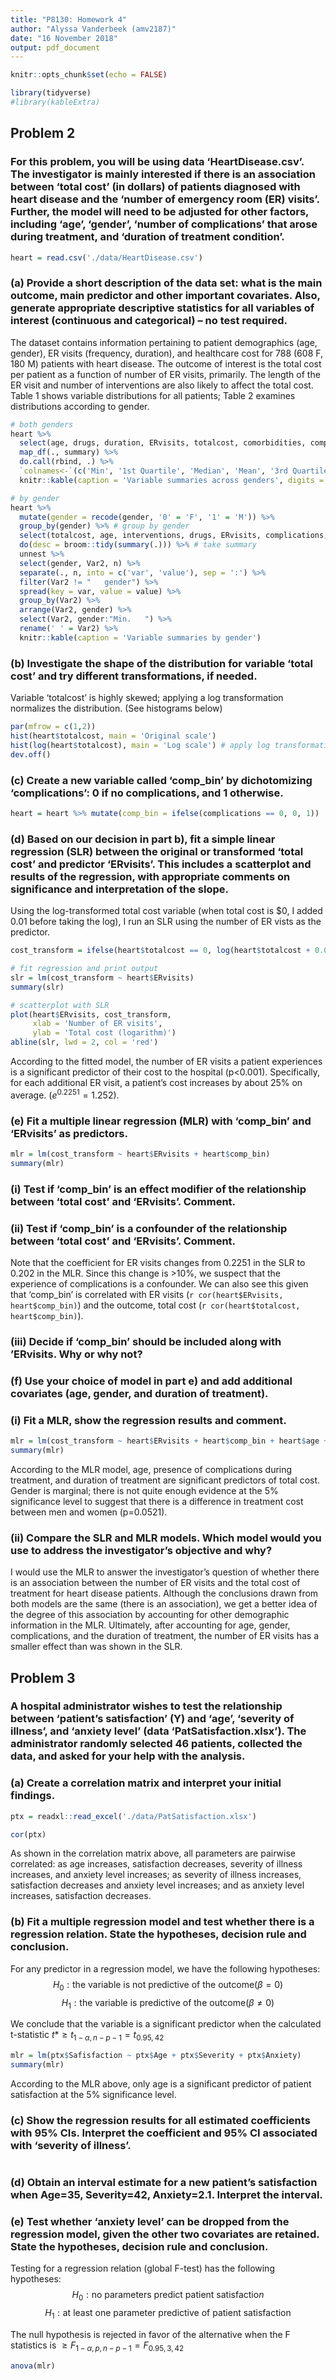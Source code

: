```yaml
---
title: "P8130: Homework 4"
author: "Alyssa Vanderbeek (amv2187)"
date: "16 November 2018"
output: pdf_document
---
```


```r
knitr::opts_chunk$set(echo = FALSE)

library(tidyverse)
#library(kableExtra)
```

## Problem 2

### For this problem, you will be using data ‘HeartDisease.csv’. The investigator is mainly interested if there is an association between ‘total cost’ (in dollars) of patients diagnosed with heart disease and the ‘number of emergency room (ER) visits’. Further, the model will need to be adjusted for other factors, including ‘age’, ‘gender’, ‘number of complications’ that arose during treatment, and ‘duration of treatment condition’.

```r
heart = read.csv('./data/HeartDisease.csv')
```

### (a) Provide a short description of the data set: what is the main outcome, main predictor and other important covariates. Also, generate appropriate descriptive statistics for all variables of interest (continuous and categorical) – no test required.

The dataset contains information pertaining to patient demographics (age, gender), ER visits (frequency, duration), and healthcare cost for 788 (608 F, 180 M) patients with heart disease. The outcome of interest is the total cost per patient as a function of number of ER visits, primarily. The length of the ER visit and number of interventions are also likely to affect the total cost. Table 1 shows variable distributions for all patients; Table 2 examines distributions according to gender. 

```r
# both genders
heart %>%
  select(age, drugs, duration, ERvisits, totalcost, comorbidities, complications, interventions) %>%
  map_df(., summary) %>%
  do.call(rbind, .) %>%
  `colnames<-`(c('Min', '1st Quartile', 'Median', 'Mean', '3rd Quartile', 'Max')) %>%
  knitr::kable(caption = 'Variable summaries across genders', digits = 3)

# by gender
heart %>%
  mutate(gender = recode(gender, '0' = 'F', '1' = 'M')) %>% 
  group_by(gender) %>% # group by gender
  select(totalcost, age, interventions, drugs, ERvisits, complications, comorbidities, duration) %>%
  do(desc = broom::tidy(summary(.))) %>% # take summary
  unnest %>% 
  select(gender, Var2, n) %>%
  separate(., n, into = c('var', 'value'), sep = ':') %>%
  filter(Var2 != "   gender") %>%
  spread(key = var, value = value) %>% 
  group_by(Var2) %>%
  arrange(Var2, gender) %>% 
  select(Var2, gender:"Min.   ") %>%
  rename(' ' = Var2) %>%
  knitr::kable(caption = 'Variable summaries by gender')
```

### (b) Investigate the shape of the distribution for variable ‘total cost’ and try different transformations, if needed.

Variable 'totalcost' is highly skewed; applying a log transformation normalizes the distribution. (See histograms below)

```r
par(mfrow = c(1,2))
hist(heart$totalcost, main = 'Original scale')
hist(log(heart$totalcost), main = 'Log scale') # apply log transformation
dev.off()
```

### (c) Create a new variable called ‘comp_bin’ by dichotomizing ‘complications’: 0 if no complications, and 1 otherwise.

```r
heart = heart %>% mutate(comp_bin = ifelse(complications == 0, 0, 1))
```

### (d) Based on our decision in part b), fit a simple linear regression (SLR) between the original or transformed ‘total cost’ and predictor ‘ERvisits’. This includes a scatterplot and results of the regression, with appropriate comments on significance and interpretation of the slope.

Using the log-transformed total cost variable (when total cost is $0, I added 0.01 before taking the log), I run an SLR using the number of ER vists as the predictor. 

```r
cost_transform = ifelse(heart$totalcost == 0, log(heart$totalcost + 0.01), log(heart$totalcost)) # create transformed variable 

# fit regression and print output
slr = lm(cost_transform ~ heart$ERvisits)
summary(slr)

# scatterplot with SLR
plot(heart$ERvisits, cost_transform,
     xlab = 'Number of ER visits',
     ylab = 'Total cost (logarithm)')
abline(slr, lwd = 2, col = 'red')
```

According to the fitted model, the number of ER visits a patient experiences is a significant predictor of their cost to the hospital (p<0.001). Specifically, for each additional ER visit, a patient's cost increases by about 25% on average. $(e^{0.2251} = 1.252)$.

### (e) Fit a multiple linear regression (MLR) with ‘comp_bin’ and ‘ERvisits’ as predictors.

```r
mlr = lm(cost_transform ~ heart$ERvisits + heart$comp_bin)
summary(mlr)
```

### (i) Test if ‘comp_bin’ is an effect modifier of the relationship between ‘total cost’ and ‘ERvisits’. Comment.

### (ii) Test if ‘comp_bin’ is a confounder of the relationship between ‘total cost’ and ‘ERvisits’. Comment.

Note that the coefficient for ER visits changes from 0.2251 in the SLR to 0.202 in the MLR. Since this change is >10%, we suspect that the experience of complications is a confounder. We can also see this given that 'comp_bin' is correlated with ER visits (`r cor(heart$ERvisits, heart$comp_bin)`) and the outcome, total cost (`r cor(heart$totalcost, heart$comp_bin)`).

### (iii) Decide if ‘comp_bin’ should be included along with ‘ERvisits. Why or why not? 

### (f) Use your choice of model in part e) and add additional covariates (age, gender, and duration of treatment).

### (i) Fit a MLR, show the regression results and comment.

```r
mlr = lm(cost_transform ~ heart$ERvisits + heart$comp_bin + heart$age + heart$gender + heart$duration)
summary(mlr)
```

According to the MLR model, age, presence of complications during treatment, and duration of treatment are significant predictors of total cost. Gender is marginal; there is not quite enough evidence at the 5% significance level to suggest that there is a difference in treatment cost between men and women (p=0.0521). 

### (ii) Compare the SLR and MLR models. Which model would you use to address the investigator’s objective and why?

I would use the MLR to answer the investigator's question of whether there is an association between the number of ER visits and the total cost of treatment for heart disease patients. Although the conclusions drawn from both models are the same (there is an association), we get a better idea of the degree of this association by accounting for other demographic information in the MLR. Ultimately, after accounting for age, gender, complications, and the duration of treatment, the number of ER visits has a smaller effect than was shown in the SLR. 







## Problem 3 

### A hospital administrator wishes to test the relationship between ‘patient’s satisfaction’ (Y) and ‘age’, ‘severity of illness’, and ‘anxiety level’ (data ‘PatSatisfaction.xlsx’). The administrator randomly selected 46 patients, collected the data, and asked for your help with the analysis.

### (a) Create a correlation matrix and interpret your initial findings.

```r
ptx = readxl::read_excel('./data/PatSatisfaction.xlsx')

cor(ptx)
```

As shown in the correlation matrix above, all parameters are pairwise correlated: as age increases, satisfaction decreases, severity of illness increases, and anxiety level increases; as severity of illness increases, satisfaction decreases and anxiety level increases; and as anxiety level increases, satisfaction decreases.

### (b) Fit a multiple regression model and test whether there is a regression relation. State the hypotheses, decision rule and conclusion.

For any predictor in a regression model, we have the following hypotheses:
$$H_0: \text{the variable is not predictive of the outcome} (\beta = 0)$$
$$H_1: \text{the variable is predictive of the outcome} (\beta \neq 0)$$

We conclude that the variable is a significant predictor when the calculated t-statistic $t* \geq t_{1-\alpha, n-p-1} = t_{0.95, 42}$

```r
mlr = lm(ptx$Safisfaction ~ ptx$Age + ptx$Severity + ptx$Anxiety)
summary(mlr)
```

According to the MLR above, only age is a significant predictor of patient satisfaction at the 5% significance level. 

### (c) Show the regression results for all estimated coefficients with 95% CIs. Interpret the coefficient and 95% CI associated with ‘severity of illness’.

```r

```

### (d) Obtain an interval estimate for a new patient’s satisfaction when Age=35, Severity=42, Anxiety=2.1. Interpret the interval.



### (e) Test whether ‘anxiety level’ can be dropped from the regression model, given the other two covariates are retained. State the hypotheses, decision rule and conclusion.

Testing for a regression relation (global F-test) has the following hypotheses:
$$H_0: \text{no parameters predict patient satisfactio}n$$
$$H_1: \text{at least one parameter predictive of patient satisfaction}$$

The null hypothesis is rejected in favor of the alternative when the F statistics is $\geq F_{1-\alpha, p, n-p-1} = F_{0.95, 3, 42}$

```r
anova(mlr)
```


